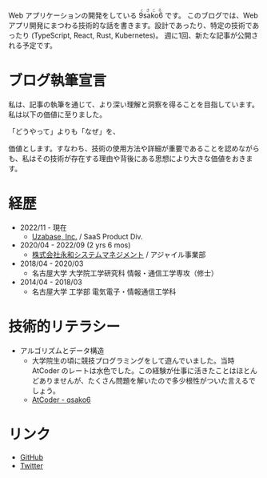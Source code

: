 Web アプリケーションの開発をしている <ruby> 9sako6 <rp>(</rp><rt>くさころ</rt><rp>)</rp> </ruby> です。
このブログでは、Web アプリ開発にまつわる技術的な話を書きます。設計であったり、特定の技術であったり (TypeScript, React, Rust, Kubernetes)。
週に1回、新たな記事が公開される予定です。

# ブログ執筆宣言

私は、記事の執筆を通じて、より深い理解と洞察を得ることを目指しています。私は以下の価値に至りました。

「どうやって」よりも「なぜ」を、

価値とします。すなわち、技術の使用方法や詳細が重要であることを認めながらも、私はその技術が存在する理由や背後にある思想により大きな価値をおきます。

# 経歴

- 2022/11 - 現在
  - [Uzabase, Inc.](https://www.uzabase.com/en/) / SaaS Product Div.
- 2020/04 - 2022/09 (2 yrs 6 mos)
  - [株式会社永和システムマネジメント](https://esm.co.jp/) / アジャイル事業部
- 2018/04 - 2020/03
  - 名古屋大学 大学院工学研究科 情報・通信工学専攻（修士）
- 2014/04 - 2018/03
  - 名古屋大学 工学部 電気電子・情報通信工学科

# 技術的リテラシー

- アルゴリズムとデータ構造
  - 大学院生の頃に競技プログラミングをして遊んでいました。当時 AtCoder のレートは水色でした。この経験が仕事に活きたことはほとんどありませんが、たくさん問題を解いたので多少根性がついた言えるでしょう。
  - [AtCoder - qsako6](https://atcoder.jp/users/qsako6)

# リンク

- [GitHub](https://github.com/9sako6)
- [Twitter](https://twitter.com/9sako6)
